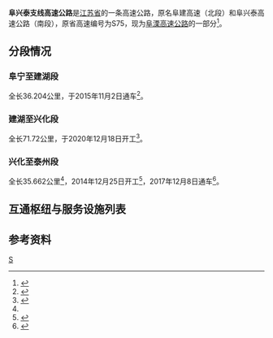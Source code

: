 {{中国高速公路信息框
| 省名 = Jiangsu
| 编号 = S35
|自定头部 =[[File:Jiangsu_Expwy_S35_sign_no_name.svg|100px]]
| 名称 = 阜溧高速公路（阜宁 - 泰州）
| 路線簡稱 = 阜兴泰
| 最近通車日期 = 2017年12月8日
| 起點 = {{中国省道名|329|P=江苏}}
| 終點 = {{China Expwy Name|S28|P=Jiangsu}}淤溪枢纽}}
{{中国高速公路信息框
| 省名 = Jiangsu
| 编号 = S75 
| 名称 = 阜宁 - 兴化 - 泰州支线高速公路
| 路線簡稱 = 阜兴泰
| 最近通車日期 = 2017年12月8日
| 起點 = {{中国省道名|329|P=江苏}}
| 終點 = {{China Expwy Name|S28|P=Jiangsu}}淤溪枢纽}}

'''阜兴泰支线高速公路'''是[[江苏省|江苏省]]的一条高速公路，原名阜建高速（北段）和阜兴泰高速公路（南段），原省高速编号为S75，现为[[阜溧高速公路|阜溧高速公路]]的一部分<ref>{{Cite web|title=江苏省高速公路网规划 - 江苏省交通运输厅|url=http://jtyst.jiangsu.gov.cn/module/download/downfile.jsp?classid=0&filename=58a60c4ea80840afae8116b289d8a5a6.pdf|accessdate=2020-03-15|author=|date=|format=|publisher=|language=|archive-url=https://web.archive.org/web/20200108013437/http://jtyst.jiangsu.gov.cn/module/download/downfile.jsp?classid=0&filename=58a60c4ea80840afae8116b289d8a5a6.pdf|archive-date=2020-01-08|dead-url=no}}</ref>。
==分段情况==
===阜宁至建湖段===
全长36.204公里，于2015年11月2日通车<ref>{{Cite web|title=阜建高速通车|url=http://news.jstv.com/a/20151103/144652923024.shtml|accessdate=2020-01-13|work=news.jstv.com|archive-date=2020-01-13|archive-url=https://web.archive.org/web/20200113112124/http://news.jstv.com/a/20151103/144652923024.shtml|dead-url=no}}</ref>。
===建湖至兴化段===
全长71.72公里，于2020年12月18日开工<ref>{{Cite web|title=刚刚，三条高速公路集中开工！-泰州新闻网|url=http://www.tzgh.org/tzxw/46585.html|accessdate=2020-12-19|work=www.tzgh.org|archive-date=2020-12-19|archive-url=https://web.archive.org/web/20201219025418/http://www.tzgh.org/tzxw/46585.html|dead-url=no}}</ref>。
===兴化至泰州段===
全长35.662公里<ref name="兴泰通车"/>，2014年12月25日开工<ref>{{cite web |url=http://www.xhjtj.gov.cn/dshgk/fxtgs.htm |title=阜兴泰高速公路（兴化--泰州段）大事记 |accessdate=2014-04-02 |deadurl=yes |archiveurl=https://web.archive.org/web/20140407075106/http://www.xhjtj.gov.cn/dshgk/fxtgs.htm |archivedate=2014-04-07 }}</ref>，2017年12月8日通车<ref name="兴泰通车">{{Cite web|title=兴泰高速正式通车_中国江苏网|url=http://jsnews.jschina.com.cn/tz/a/201712/t20171208_1252731.shtml|accessdate=2020-12-19|work=jsnews.jschina.com.cn|archive-date=2019-12-11|archive-url=https://web.archive.org/web/20191211090926/http://jsnews.jschina.com.cn/tz/a/201712/t20171208_1252731.shtml|dead-url=no}}</ref>。

==互通枢纽与服务设施列表 ==
{{Start expwy exit box|place=1}}
{{Expwy exit item|type=MT|name=阜宁|place=[[盐城市|盐城市]]<br/>[[阜宁县|阜宁县]]|place rows=2|road connection={{中国省道名|329|P=江苏}}}}
{{Expwy exit item|type=E|name=东沟}}
{{Expwy exit item|type=E|name=建湖西|place=[[盐城市|盐城市]]<br/>[[建湖县|建湖县]]|place rows=3|road connection=向阳大道}}
{{Expwy exit item|type=H|name=九龙口|highway connection={{China Expwy Name|G1516}}}}
{{Expwy exit item|type=E|name=建湖南|state=U|road connection={{中国省道名|331|P=江苏}}}}
{{Expwy exit item|type=E|name=楼王|state=U|place=[[盐城市|盐城市]]<br/>[[盐都区|盐都区]]|place rows=3}}
{{Expwy exit item|type=S|name=楼王|state=U}}
{{Expwy exit item|type=E|name=大纵湖|state=U}}
{{Expwy exit item|type=E|name=千垛|place=[[泰州市|泰州市]]<br/>[[兴化市|兴化市]]|place rows=5|state=U|road connection={{中国省道名|351|P=江苏}}}}
{{Expwy exit item|type=E|name=兴化西|state=U}}
{{Expwy exit item|type=S|name=兴化西|state=U}}
{{Expwy exit item|type=E|name=兴化南|road connection={{中国省道名|333|P=江苏}}}}
{{Expwy exit item|type=E|name=兴化周庄|road connection={{中国省道名|231|P=江苏}}}}
{{Expwy exit item|type=E|name=俞垛|place=[[泰州市|泰州市]]<br/>[[姜堰区|姜堰区]]|place rows=1}}
{{Expwy exit item|type=H|name=淤溪|place=[[泰州市|泰州市]]<br/>[[海陵区|海陵区]]|place rows=1|highway connection={{China Expwy Name|S28|P=Jiangsu}}<br/>{{China Expwy Name|S35|[[泰镇高速公路|泰镇高速]]|P=Jiangsu}}}}
{{End expwy exit box|place=1}}

==参考资料==
{{reflist}}

{{江苏省高速公路}}
{{兴化交通|state=expanded}}
[[Category:江苏省高速公路|S]]